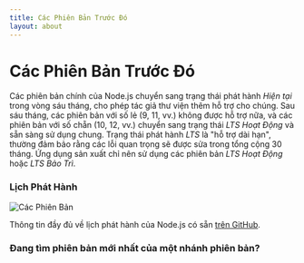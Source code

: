 ```yaml
---
title: Các Phiên Bản Trước Đó
layout: about
---
```


# Các Phiên Bản Trước Đó

Các phiên bản chính của Node.js chuyển sang trạng thái phát hành _Hiện tại_ trong vòng sáu tháng, cho phép tác giả thư viện thêm hỗ trợ cho chúng.
Sau sáu tháng, các phiên bản với số lẻ (9, 11, vv.) không được hỗ trợ nữa, và các phiên bản với số chẵn (10, 12, vv.) chuyển sang trạng thái _LTS Hoạt Động_ và sẵn sàng sử dụng chung.
Trạng thái phát hành _LTS_ là "hỗ trợ dài hạn", thường đảm bảo rằng các lỗi quan trọng sẽ được sửa trong tổng cộng 30 tháng.
Ứng dụng sản xuất chỉ nên sử dụng các phiên bản _LTS Hoạt Động_ hoặc _LTS Bảo Trì_.

### Lịch Phát Hành

![Các Phiên Bản](https://raw.githubusercontent.com/nodejs/Release/main/schedule.svg?sanitize=true)

Thông tin đầy đủ về lịch phát hành của Node.js có sẵn [trên GitHub](https://github.com/nodejs/release#release-schedule).

### Đang tìm phiên bản mới nhất của một nhánh phiên bản?

<DownloadReleasesTable />
